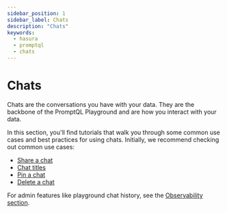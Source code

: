 ```yaml
---
sidebar_position: 1
sidebar_label: Chats
description: "Chats"
keywords:
  - hasura
  - promptql
  - chats
---
```


# Chats

Chats are the conversations you have with your data. They are the backbone of the PromptQL Playground and are how you
interact with your data.

In this section, you'll find tutorials that walk you through some common use cases and best practices for using chats.
Initially, we recommend checking out common use cases:

- [Share a chat](/promptql-playground/chats/shared-chats.mdx)
- [Chat titles](/promptql-playground/chats/chat-titles.mdx)
- [Pin a chat](/promptql-playground/chats/pin-chat.mdx)
- [Delete a chat](/promptql-playground/chats/delete-chat.mdx)

For admin features like playground chat history, see the [Observability section](/observability/chat-history).
